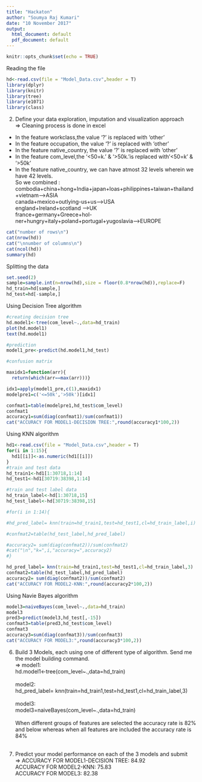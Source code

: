 ---
title: "Hackaton"
author: "Soumya Raj Kumari"
date: "10 November 2017"
output:
  html_document: default
  pdf_document: default
---

```{r setup, include=FALSE}
knitr::opts_chunk$set(echo = TRUE)
```

Reading the file
```{r}
hd<-read.csv(file = "Model_Data.csv",header = T)
library(dplyr)
library(knitr)
library(tree)
library(e1071)
library(class)
```
2. Define your data exploration, imputation and visualization approach <br>
  => Cleaning process is done in excel<br>
  - In the feature workclass,the value '?' is replaced with 'other'<br>
  - In the feature occupation, the value '?' is replaced with 'other'<br>
  - In the feature native_country, the value '?' is replaced with 'other'<br>
  - In the feature com_level,the '<50=k.' & '>50k.'is replaced with '<50=k' & '>50k'<br>
  - In the feature native_country, we can have atmost 32 levels wherein we have 42 levels.<br>
    So we combined :<br>
    combodia+china+hong+India+japan+loas+philippines+taiwan+thailand+vietnam-->ASIA<br>
    canada+mexico+outlying-us+us-->USA<br>
    england+Ireland+scotland -->UK<br>
    france+germany+Greece+hol-ner+hungry+italy+poland+portugal+yugoslavia-->EUROPE<br>
 
```{r}
cat("number of rows\n")
cat(nrow(hd))
cat("\nnumber of columns\n")
cat(ncol(hd))
summary(hd)
```


Splitting the data
```{r}
set.seed(2)
sample=sample.int(n=nrow(hd),size = floor(0.8*nrow(hd)),replace=F)
hd_train=hd[sample,]
hd_test=hd[-sample,]
```


Using Decision Tree algorithm 
```{r}
#creating decision tree
hd.model1<-tree(com_level~.,data=hd_train)
plot(hd.model1)
text(hd.model1)

#prediction
model1_pre<-predict(hd.model1,hd_test)

#confusion matrix

maxidx1=function(arr){
  return(which(arr==max(arr)))}

idx1=apply(model1_pre,c(1),maxidx1)
modelpre1=c('<=50k','>50k')[idx1]

confmat1=table(modelpre1,hd_test$com_level)
confmat1
accuracy1=sum(diag(confmat1)/sum(confmat1))
cat("ACCURACY FOR MODEL1-DECISION TREE:",round(accuracy1*100,2))

```

Using KNN algorithm
```{r}
hd1<-read.csv(file = "Model_Data.csv",header = T)
for(i in 1:15){
  hd1[[i]]<-as.numeric(hd1[[i]])
}
#train and test data
hd_train1<-hd1[1:30718,1:14]
hd_test1<-hd1[30719:38398,1:14]

#train and test label data
hd_train_label<-hd[1:30718,15]
hd_test_label<-hd[30719:38398,15]

#for(i in 1:14){

#hd_pred_label= knn(train=hd_train1,test=hd_test1,cl=hd_train_label,i)

#confmat2=table(hd_test_label,hd_pred_label)

#accuracy2= sum(diag(confmat2))/sum(confmat2)
#cat("\n","k=",i,"accuracy=",accuracy2)
#}

hd_pred_label= knn(train=hd_train1,test=hd_test1,cl=hd_train_label,3)
confmat2=table(hd_test_label,hd_pred_label)
accuracy2= sum(diag(confmat2))/sum(confmat2)
cat("ACCURACY FOR MODEL2-KNN:",round(accuracy2*100,2))

```

Using Navie Bayes algorithm
```{r}

model3=naiveBayes(com_level~.,data=hd_train)
model3
pred3=predict(model3,hd_test[,-15])
confmat3=table(pred3,hd_test$com_level)
confmat3
accuracy3=sum(diag(confmat3))/sum(confmat3)
cat("ACCURACY FOR MODEL3:",round(accuracy3*100,2))
```

6. Build 3 Models, each using one of different type of algorithm. Send me the model building command.<br>
=> model1:<br>
   hd.model1<-tree(com_level~.,data=hd_train)<br>
   <br>
   model2:<br>
   hd_pred_label= knn(train=hd_train1,test=hd_test1,cl=hd_train_label,3)<br>
   <br>
   model3:<br>
   model3=naiveBayes(com_level~.,data=hd_train)<br>
   <br>
   When different groups of features are selected the accuracy rate is 82% and below whereas when     all features are included the accuracy rate is 84%<br>
   <br>
   
7. Predict your model performance on each of the 3 models and submit<br>
=>
  ACCURACY FOR MODEL1-DECISION TREE: 84.92<br>
  ACCURACY FOR MODEL2-KNN: 75.83<br>
  ACCURACY FOR MODEL3: 82.38<br>
  <br>





   

